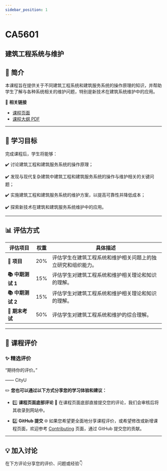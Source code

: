 ```yaml
---
sidebar_position: 1
---
```


# CA5601
## 建筑工程系统与维护

## **📘 简介**
本课程旨在提供关于不同建筑工程系统和建筑服务系统的操作原理的知识，并帮助学生了解与各种系统相关的维护问题，特别是新技术在建筑系统维护中的应用。

🔗 **相关链接**
- [课程页面](https://www.cityu.edu.hk/catalogue/pg/202425/course/CA5601.htm)
- [课程大纲 PDF](https://www.cityu.edu.hk/catalogue/pg/202425/course/CA5601.pdf)

---

## **🎯 学习目标**

完成课程后，学生将能够：

✔️ 讨论建筑工程和建筑服务系统的操作原理；

✔️ 发现与现代复杂建筑中建筑工程和建筑服务系统的操作与维护相关的关键问题；

✔️ 实施建筑工程和建筑服务系统的维护方案，以提高可靠性并降低成本；

✔️ 探索新技术在建筑和建筑服务系统维护中的应用。

---

## **📊 评估方式**

| **评估项目**          | **权重** | **具体描述**                                                                                       |
|----------------------|---------|---------------------------------------------------------------------------------------------------|
| **📝 项目**           | 20%     | 评估学生在建筑工程系统和维护相关问题上的独立研究和组织能力。                                           |
| **📚 中期测试 1**      | 15%     | 评估学生对建筑工程系统和维护相关理论和知识的理解。                                                     |
| **📚 中期测试 2**      | 15%     | 评估学生对建筑工程系统和维护相关理论和知识的理解。                                                     |
| **📝 期末考试**        | 50%     | 评估学生对建筑工程系统和维护的综合理解。                                                             |

---

## **💬 课程评价**

### ✨ **精选评价**
<div className={commentStyles.commentBox}>
    <p className={commentStyles.commentText}>
        “期待你的评价。”
    </p>
    <p className={commentStyles.commentAuthor}>—— CityU</p>
</div>

✏️ **您也可以通过以下方式分享您的学习体验和建议：**

- 1️⃣ **课程页面底部评论**
💬 在课程页面底部直接提交您的评论，我们会审核后将其收录到网站中。

- 2️⃣ **GitHub 提交**
🌐 如果您希望更全面地分享课程评价，或希望修改或新增课程页面，欢迎参考 [Contributing](https://penjc.github.io/CityU/contributing) 页面，通过 GitHub 提交您的贡献。

---

## **💡 加入讨论**

在下方评论分享您的评价、问题或经验👇
<Utterances />